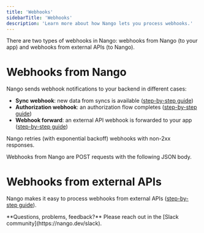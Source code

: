 ```yaml
---
title: 'Webhooks'
sidebarTitle: 'Webhooks'
description: 'Learn more about how Nango lets you process webhooks.'
---
```


There are two types of webhooks in Nango: webhooks from Nango (to your app) and webhooks from external APIs (to Nango).

# Webhooks from Nango

Nango sends webhook notifications to your backend in different cases:
- **Sync webhook**: new data from syncs is available ([step-by-step guide](/guides/getting-started/read-from-an-api#listen-for-webhooks-from-nango))
- **Authorization webhook**: an authorization flow completes ([step-by-step guide](/guides/getting-started/authorize-an-api-from-your-app#listen-for-webhooks))
- **Webhook forward**: an external API webhook is forwarded to your app ([step-by-step guide](/guides/receive-webhooks-from-an-api#configure-webhooks-from-nango))

<Tip>
Nango retries (with exponential backoff) webhooks with non-2xx responses.
</Tip>

Webhooks from Nango are POST requests with the following JSON body.

# Webhooks from external APIs

Nango makes it easy to process webhooks from external APIs ([step-by-step guide](/guides/receive-webhooks-from-an-api)).


<Tip>
**Questions, problems, feedback?** Please reach out in the [Slack community](https://nango.dev/slack).
</Tip>